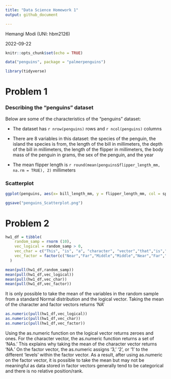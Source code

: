 ```yaml
---
title: "Data Science Homework 1"
output: github_document

---
```

Hemangi Modi (UNI: hbm2126)


2022-09-22

```r
knitr::opts_chunk$set(echo = TRUE)
```

```r
data("penguins", package = "palmerpenguins")
```

```r
library(tidyverse)
```

# Problem 1

### Describing the "penguins" dataset

Below are some of the characteristics of the "penguins" dataset:

* The dataset has `r nrow(penguins)` rows and `r ncol(penguins)` columns

* There are 8 variables in this dataset: the species of the penguin, the island the species is from, the length of the bill in millimeters, the depth of the bill in millimeters, the length of the flipper in millimeters, the body mass of the penguin in grams, the sex of the penguin, and the year

* The mean flipper length is `r round(mean(penguins$flipper_length_mm, na.rm = TRUE), 2)` millimeters

### Scatterplot

```r
ggplot(penguins, aes(x= bill_length_mm, y = flipper_length_mm, col = species)) + geom_point()
```

```r
ggsave("penguins_Scatterplot.png")
```

# Problem 2

```r
hw1_df = tibble(
    random_samp = rnorm (10),
    vec_logical = random_samp > 0,
    vec_char = c("This", "is", "a", "character", "vector","that","is","ten","characters","long"),
    vec_factor = factor(c("Near","Far","Middle","Middle","Near","Far","Near","Middle","Far","Near"))
  )
```

```r
mean(pull(hw1_df,random_samp))
mean(pull(hw1_df,vec_logical))
mean(pull(hw1_df,vec_char))
mean(pull(hw1_df,vec_factor))

```

It is only possible to take the mean of the variables in the random sample from a standard Normal distribution and the logical vector. Taking the mean of the character and factor vectors returns 'NA'

```r
as.numeric(pull(hw1_df,vec_logical))
as.numeric(pull(hw1_df,vec_char))
as.numeric(pull(hw1_df,vec_factor))
```

Using the as.numeric function on the logical vector returns zeroes and ones. For the character vector, the as.numeric function returns a set of 'NAs.' This explains why taking the mean of the character vector returns 'NA.' On the factor vector, the as.numeric assigns '3,' '2', or '1' to the different 'levels' within the factor vector. As a result, after using as.numeric on the factor vector, it is possible to take the mean but may not be meaningful as data stored in factor vectors generally tend to be categorical and there is no relative position/rank. 
